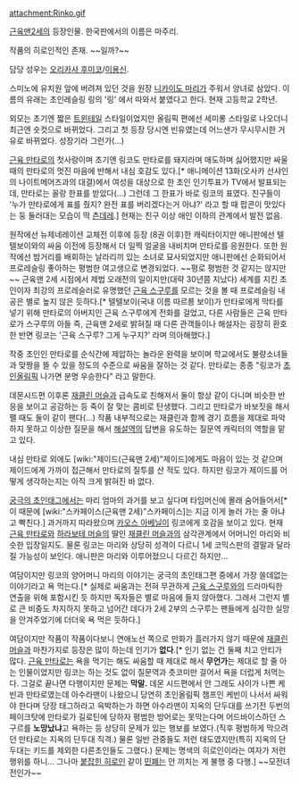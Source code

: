 attachment:Rinko.gif

[[근육맨2세]]의 등장인물. 한국판에서의 이름은 마주리.

작품의 히로인적인 존재. ~~일까?~~

담당 성우는 [[오리카사 후미코]]/[[이용신]].

스미노에 유치원 앞에 버려져 있던 것을 원장 [[니카이도 마리]]가 주워서 양녀로 삼았다. 이름의 유래는 초인레슬링 링의 '링' 에서 따와서 붙였다고 한다. 현재 고등학교 2학년.

외모는 초기엔 짧은 [[트윈테일]] 스타일이었지만 올림픽 편에선 세미롱 스타일로 나오더니 최근엔 숏컷으로 바뀌었다. 그리고 첫 등장 당시엔 빈유였는데 어느샌가 무시무시한 거유로 바뀌었다. 성장기라 그런가(...)

[[근육 만타로]]의 첫사랑이며 초기엔 링코도 만타로를 돼지라며 매도하며 싫어했지만 싸울 때의 만타로의 멋진 마음에 반해서 내심 호감도 있다.[* 애니메이션 13화(오사카 선샤인의 나이트메어즈과의 대결)에서 여성을 대상으로 한 초인 인기투표가 TV에서 발표되는데, 만타로는 꼴랑 한표를 받았다(...) 그런데 그 한표가 바로 링코의 표였다. 친구들이 '누가 만타로에게 표를 줬지? 완전 표를 버리겠다는거 아냐?' 라고 할 때 팝콘이 맛있다는 둥 둘러대는 모습이 딱 [[츤데레]].] 현재는 친구 이상 애인 이하의 관계에서 발전 없음.

원작에선 뉴제네레이션 교체전 이후에 등장 (8권 이후)한 캐릭터이지만 애니판에선 텔텔보이와의 싸움 이전에 등장해서 더 일찍 얼굴을 내비치며 만타로를 응원한다. 또한 원작에선 밤거리를 배회하는 날라리끼 있는 소녀로 묘사되었지만 애니판에선 순화되어서 프로레슬링 좋아하는 평범한 여고생으로 변경되었다. ~~평로 평범한 것 같지는 않지만~~ 근육맨 2세 시점에서 제법 오래전의 일이지만(대략 30년쯤 지났다) 세계를 지킨 초인이자 최강의 프로레슬러로 유명했던 [[근육 스구루]]를 모르는 것을 볼 때 프로레슬링 내공은 별로 높지 않은 듯하다.[* 텔텔보이(국내 이름 따르릉 보이)가 만타로에게 막타를 넣기 위해 만타로의 아버지인 근육 스구루에게 전화를 걸었고, 다른 사람들은 근육 만타로가 스구루의 아들 즉, 근육맨 2세로 밝혀질 때 다른 관객들이나 해설자는 굉장히 환호한 반면 링코는 '근육 스구루? 그게 누구지?' 라며 의아해했다.]

작중 초인인 만타로를 순식간에 제압하는 놀라운 완력을 보이며 학교에서도 불량소녀들과 맞짱을 뜰 수 있을 정도의 수준으로 싸움을 잘하는 것 같다. 만타로는 종종 "링코가 [[초인올림픽]] 나가면 분명 우승한다" 라고 말한다.

데몬시드편 이후론 [[재클린 머슬]]과 급속도로 친해져서 둘이 항상 같이 다니며 비슷한 반응을 보이고 공감하는 등 죽이 잘 맞는 콤비로 탄생했다. 그리고 만타로가 바보짓을 해서 팰 때도 둘이 같이 팬다(...) 작품 내부적으로는 재클린과 함께 경기 흐름을 제대로 파악하지 못하고 이상한 질문을 해서 [[해설역]]의 답변을 유도하는 질문역 캐릭터의 역할을 맡고 있다.

내심 만타로 외에도 [wiki:"제이드(근육맨 2세)"제이드]에게도 마음이 있는 것 같으며 제이드에게 가까이 접근해서 만타로의 질투를 산 적도 있다. 하지만 링코가 제이드를 어떻게 생각하는지는 아직 크게 밝혀진 바 없다.

[[궁극의 초인태그]]에서는 마리 엄마의 과거를 보고 싶다며 타임머신에 몰래 숨어들어서[* 이 때문에 [wiki:"스카페이스(근육맨 2세)"스카페이스]는 지금 이게 놀러 가는 줄 아냐고 빡친다.] 과거까지 따라왔으며 [[카오스 아베닐]]이 링코에게 호감을 보이고 있다. 현재 [[근육 만타로]]와 [[하라보테 머슬]]의 딸인 [[재클린 머슬]]과의 삼각관계에서 어머니인 마리와 비슷한 입장일지도. 물론 링코는 마리와 상당히 성격이 다르니 1세 코믹스판의 결말과 달라질 가능성이 보인다. 애니판은 마리와 이루어졌으니 다르긴 하지만...

여담이지만 링코의 양어머니 마리의 이야기는 궁극의 초인태그편 중에서 가장 쓸데없는 이야기라고 욕 먹는다.[* 실제로 싸움과는 전혀 무관하게 [[근육 스구루]]와의 드라마틱한 연출을 위해 포함시킨 듯 하지만 독자들은 별로 마음에 들지 않아했다. 그래서 그런지 별로 큰 비중도 차지하지 못하고 넘어간 데다가 2세 2부의 스구루는 팬들에게 심각한 실망을 안겨주었기에 더더욱 욕 먹은 듯하다.]

여담이지만 작품이 작품이다보니 연애노선 쪽으로 만화가 흘러가지 않기 때문에 [[재클린 머슬]]과 마찬가지로 등장은 많이 하는데 인기가 '''없다'''.[* 인기 없는 건 둘째 치고 안티가 많다. [[근육 만타로]]는 욕을 먹기는 해도 싸움할 때 제대로 해서 '''무언가'''는 제대로 할 줄 아는 인물이었지만 링코는 하는 것도 없이 질문역과 츳코미만 걸어서 욕을 더럽게 처먹는다. 그걸로 끝나면 다행이지만 문제는 '''막말.''' 데몬 시드편에서 안 그래도 사이가 나쁜 케빈과 만타로였는데 아수라맨이 나왔으니 당연히 초인올림픽 챔프인 케빈이 나서서 싸워야 한다며 당장 태그하라고 윽박하는가 하면 아수라맨이 지옥의 단두대를 쓰기전 두번의 페이크탓에 만타로가 길로틴에 당하자 평범한 방어로는 못막는다며 어드바이스하던 스구르를 '''노망났냐'''고 욕하는 등 상당히 문제가 있는 행보를 보였다.(직후 평범하게 막으려던 만타로는 지옥의 단두대 직격.) 물론 일반 관중들도 저런 태도였지만(특히 지옥의 단두대는 키드를 제외한 다른초인들도 그랬다.) 문제는 명색의 히로인이라는 여자가 저런 행위를 하니... 그나마 [[붙잡힌 히로인]] 같이 [[민폐]]는 안 끼치는 게 불행 중 다행.] ~~모전녀전인가~~

